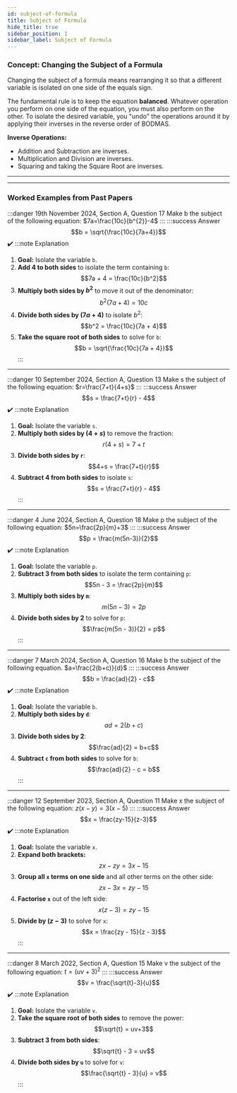 ```yaml
---
id: subject-of-formula
title: Subject of Formula
hide_title: true
sidebar_position: 1
sidebar_label: Subject of Formula
---
```


<ModuleBanner />

### **Concept: Changing the Subject of a Formula**

Changing the subject of a formula means rearranging it so that a different variable is isolated on one side of the equals sign.

The fundamental rule is to keep the equation **balanced**. Whatever operation you perform on one side of the equation, you must also perform on the other. To isolate the desired variable, you "undo" the operations around it by applying their inverses in the reverse order of BODMAS.

**Inverse Operations:**
* Addition and Subtraction are inverses.
* Multiplication and Division are inverses.
* Squaring and taking the Square Root are inverses.
---

<VideoPlayer videoId="t_trKkdWolI" title="Transpose (Subject of Formula)" />

---
### **Worked Examples from Past Papers**

:::danger 19th November 2024, Section A, Question 17
Make b the subject of the following equation: $7a=\frac{10c}{b^{2}}-4$
:::
:::success Answer
$$b = \sqrt{\frac{10c}{7a+4}}$$ ✔️
:::note Explanation
1.  **Goal:** Isolate the variable `b`.
2.  **Add 4 to both sides** to isolate the term containing `b`:
$$7a + 4 = \frac{10c}{b^2}$$
3.  **Multiply both sides by $b^2$** to move it out of the denominator:
$$b^2(7a + 4) = 10c$$
4.  **Divide both sides by $(7a + 4)$** to isolate $b^2$:
$$b^2 = \frac{10c}{7a + 4}$$
5.  **Take the square root of both sides** to solve for `b`:
$$b = \sqrt{\frac{10c}{7a + 4}}$$
:::


---
:::danger 10 September 2024, Section A, Question 13
Make s the subject of the following equation: $r=\frac{7+t}{4+s}$
:::
:::success Answer
$$s = \frac{7+t}{r} - 4$$ ✔️
:::note Explanation
1.  **Goal:** Isolate the variable `s`.
2.  **Multiply both sides by $(4+s)$** to remove the fraction:
$$r(4+s) = 7+t$$
3.  **Divide both sides by `r`**:
$$4+s = \frac{7+t}{r}$$
4.  **Subtract 4 from both sides** to isolate `s`:
$$s = \frac{7+t}{r} - 4$$
:::


---
:::danger 4 June 2024, Section A, Question 18
Make p the subject of the following equation: $5n=\frac{2p}{m}+3$
:::
:::success Answer
$$p = \frac{m(5n-3)}{2}$$ ✔️
:::note Explanation
1.  **Goal:** Isolate the variable `p`.
2.  **Subtract 3 from both sides** to isolate the term containing `p`:
$$5n - 3 = \frac{2p}{m}$$
3.  **Multiply both sides by `m`**:
$$m(5n - 3) = 2p$$
4.  **Divide both sides by 2** to solve for `p`:
$$\frac{m(5n - 3)}{2} = p$$
:::


---
:::danger 7 March 2024, Section A, Question 16
Make b the subject of the following equation. $a=\frac{2(b+c)}{d}$
:::
:::success Answer
$$b = \frac{ad}{2} - c$$ ✔️
:::note Explanation
1.  **Goal:** Isolate the variable `b`.
2.  **Multiply both sides by `d`**:
$$ad = 2(b+c)$$
3.  **Divide both sides by 2**:
$$\frac{ad}{2} = b+c$$
4.  **Subtract `c` from both sides** to solve for `b`:
$$\frac{ad}{2} - c = b$$
:::


---
:::danger 12 September 2023, Section A, Question 11
Make x the subject of the following equation: $z(x-y)=3(x-5)$
:::
:::success Answer
$$x = \frac{zy-15}{z-3}$$ ✔️
:::note Explanation
1.  **Goal:** Isolate the variable `x`.
2.  **Expand both brackets:**
$$zx - zy = 3x - 15$$
3.  **Group all `x` terms on one side** and all other terms on the other side:
$$zx - 3x = zy - 15$$
4.  **Factorise `x`** out of the left side:
$$x(z - 3) = zy - 15$$
5.  **Divide by $(z-3)$** to solve for `x`:
$$x = \frac{zy - 15}{z - 3}$$
:::


---
:::danger 8 March 2022, Section A, Question 15
Make v the subject of the following equation: $t=(uv+3)^{2}$
:::
:::success Answer
$$v = \frac{\sqrt{t}-3}{u}$$ ✔️
:::note Explanation
1.  **Goal:** Isolate the variable `v`.
2.  **Take the square root of both sides** to remove the power:
$$\sqrt{t} = uv+3$$
3.  **Subtract 3 from both sides**:
$$\sqrt{t} - 3 = uv$$
4.  **Divide both sides by `u`** to solve for `v`:
$$\frac{\sqrt{t} - 3}{u} = v$$
:::
